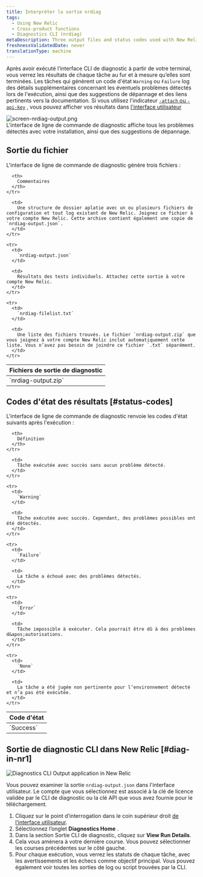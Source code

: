```yaml
---
title: Interpréter la sortie nrdiag
tags:
  - Using New Relic
  - Cross-product functions
  - Diagnostics CLI (nrdiag)
metaDescription: Three output files and status codes used with New Relic Diagnostics (nrdiag).
freshnessValidatedDate: never
translationType: machine
---
```


Après avoir exécuté l’interface CLI de diagnostic à partir de votre terminal, vous verrez les résultats de chaque tâche au fur et à mesure qu’elles sont terminées. Les tâches qui génèrent un code d&apos;état `Warning` ou `Failure` log des détails supplémentaires concernant les éventuels problèmes détectés lors de l&apos;exécution, ainsi que des suggestions de dépannage et des liens pertinents vers la documentation. Si vous utilisez l&apos;indicateur [`-attach` ou `-api-key`](/docs/new-relic-solutions/solve-common-issues/diagnostics-cli-nrdiag/pass-command-line-options-nrdiag) , vous pouvez afficher vos résultats dans [l&apos;interface utilisateur](/docs/using-new-relic/cross-product-functions/diagnostics-cli-nrdiag/interpret-nrdiag-output/#diag-in-nr1)

<img title="screen-nrdiag-output.png" alt="screen-nrdiag-output.png" src="/images/other_screenshot-crop_nrdiag-output.webp" />

<figcaption>
  L&apos;interface de ligne de commande de diagnostic affiche tous les problèmes détectés avec votre installation, ainsi que des suggestions de dépannage.
</figcaption>

## Sortie du fichier

L&apos;interface de ligne de commande de diagnostic génère trois fichiers :

<table>
  <thead>
    <tr>
      <th style={{ width: "200px" }}>
        Fichiers de sortie de diagnostic
      </th>

      <th>
        Commentaires
      </th>
    </tr>
  </thead>

  <tbody>
    <tr>
      <td>
        `nrdiag-output.zip`
      </td>

      <td>
        Une structure de dossier aplatie avec un ou plusieurs fichiers de configuration et tout log existant de New Relic. Joignez ce fichier à votre compte New Relic. Cette archive contient également une copie de `nrdiag-output.json`.
      </td>
    </tr>

    <tr>
      <td>
        `nrdiag-output.json`
      </td>

      <td>
        Résultats des tests individuels. Attachez cette sortie à votre compte New Relic.
      </td>
    </tr>

    <tr>
      <td>
        `nrdiag-filelist.txt`
      </td>

      <td>
        Une liste des fichiers trouvés. Le fichier `nrdiag-output.zip` que vous joignez à votre compte New Relic inclut automatiquement cette liste. Vous n’avez pas besoin de joindre ce fichier `.txt` séparément.
      </td>
    </tr>
  </tbody>
</table>

## Codes d&apos;état des résultats [#status-codes]

L&apos;interface de ligne de commande de diagnostic renvoie les codes d&apos;état suivants après l&apos;exécution :

<table>
  <thead>
    <tr>
      <th style={{ width: "125px" }}>
        Code d&apos;état
      </th>

      <th>
        Définition
      </th>
    </tr>
  </thead>

  <tbody>
    <tr>
      <td>
        `Success`
      </td>

      <td>
        Tâche exécutée avec succès sans aucun problème détecté.
      </td>
    </tr>

    <tr>
      <td>
        `Warning`
      </td>

      <td>
        Tâche exécutée avec succès. Cependant, des problèmes possibles ont été détectés.
      </td>
    </tr>

    <tr>
      <td>
        `Failure`
      </td>

      <td>
        La tâche a échoué avec des problèmes détectés.
      </td>
    </tr>

    <tr>
      <td>
        `Error`
      </td>

      <td>
        Tâche impossible à exécuter. Cela pourrait être dû à des problèmes d&apos;autorisations.
      </td>
    </tr>

    <tr>
      <td>
        `None`
      </td>

      <td>
        La tâche a été jugée non pertinente pour l’environnement détecté et n’a pas été exécutée.
      </td>
    </tr>
  </tbody>
</table>

## Sortie de diagnostic CLI dans New Relic [#diag-in-nr1]

<img title="Diagnostics CLI Output application in New Relic" alt="Diagnostics CLI Output application in New Relic" src="/images/solutions_screenshot-crop_nerdlet-diag.webp" />

Vous pouvez examiner la sortie `nrdiag-output.json` dans l&apos;interface utilisateur. Le compte que vous sélectionnez est associé à la clé de licence validée par le CLI de diagnostic ou la clé API que vous avez fournie pour le téléchargement.

1. Cliquez sur le point d’interrogation dans le coin supérieur droit [de l’interface utilisateur](https://one.newrelic.com).
2. Sélectionnez l’onglet <DNT>**Diagnostics Home**</DNT> .
3. Dans la section Sortie CLI de diagnostic, cliquez sur <DNT>**View Run Details**</DNT>.
4. Cela vous amènera à votre dernière course. Vous pouvez sélectionner les courses précédentes sur le côté gauche.
5. Pour chaque exécution, vous verrez les statuts de chaque tâche, avec les avertissements et les échecs comme objectif principal. Vous pouvez également voir toutes les sorties de log ou script trouvées par la CLI.